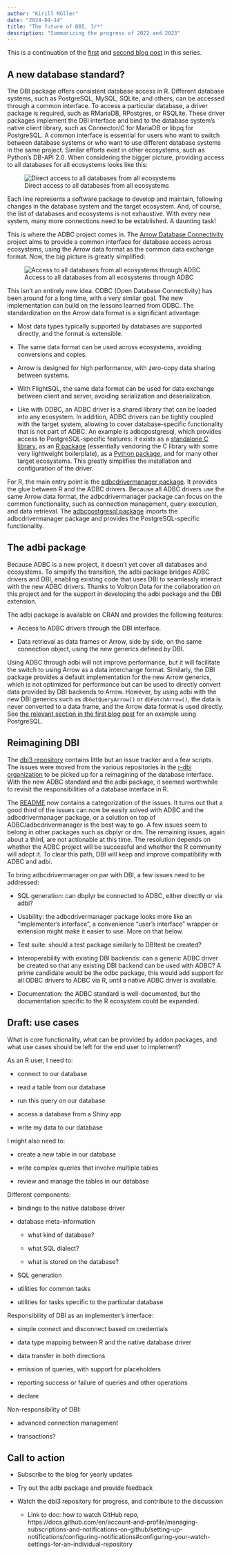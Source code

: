 ```yaml
---
author: "Kirill Müller"
date: "2024-04-14"
title: "The future of DBI, 3/*"
description: "Summarizing the progress of 2022 and 2023"
---
```


This is a continuation of the [first](https://r-dbi.org/blog/dbi-4-1/) and [second blog post](https://r-dbi.org/blog/dbi-4-2/) in this series.

## A new database standard?

The DBI package offers consistent database access in R.
Different database systems, such as PostgreSQL, MySQL, SQLite, and others, can be accessed through a common interface.
To access a particular database, a driver package is required, such as RMariaDB, RPostgres, or RSQLite.
These driver packages implement the DBI interface and bind to the database system's native client library, such as Connector/C for MariaDB or libpq for PostgreSQL.
A common interface is essential for users who want to switch between database systems or who want to use different database systems in the same project.
Similar efforts exist in other ecosystems, such as Python's DB-API 2.0.
When considering the bigger picture, providing access to all databases for all ecosystems looks like this:

![Direct access to all databases from all ecosystems](pairwise.png){fig-alt="Two boxes, Databases at the top, ecosystems at the bottom. PostgreSQL, SQL Server, MariaDB, Oracle, Clickhouse in the top box, R, Python, Julia, Excel, Tableau, and others in the bottom box. One arrow from each database to each ecosystem."}

Each line represents a software package to develop and maintain, following changes in the database system and the target ecosystem.
And, of course, the list of databases and ecosystems is not exhaustive.
With every new system, many more connections need to be established.
A daunting task!

This is where the ADBC project comes in.
The [Arrow Database Connectivity](https://arrow.apache.org/adbc/) project aims to provide a common interface for database access across ecosystems, using the Arrow data format as the common data exchange format.
Now, the big picture is greatly simplified:

![Access to all databases from all ecosystems through ADBC](star.png){fig-alt="Two boxes, Databases at the top, ecosystems at the bottom. PostgreSQL, SQL Server, MariaDB, Oracle, Clickhouse in the top box, R, Python, Julia, Excel, Tableau, and others in the bottom box. ADBC in the middle, with one arrow from each database to ADBC and from ADBC to each ecosystem."}

This isn't an entirely new idea.
ODBC (Open Database Connectivity) has been around for a long time, with a very similar goal.
The new implementation can build on the lessons learned from ODBC.
The standardization on the Arrow data format is a significant advantage:

- Most data types typically supported by databases are supported directly, and the format is extensible.

- The same data format can be used across ecosystems, avoiding conversions and copies.

- Arrow is designed for high performance, with zero-copy data sharing between systems.

- With FlightSQL, the same data format can be used for data exchange between client and server, avoiding serialization and deserialization.

- Like with ODBC, an ADBC driver is a shared library that can be loaded into any ecosystem.
    In addition, ADBC drivers can be tightly coupled with the target system, allowing to cover database-specific functionality that is not part of ADBC.
    An example is adbcpostgresql, which provides access to PostgreSQL-specific features: it exists as a [standalone C library](https://github.com/apache/arrow-adbc/tree/main/c/driver/postgresql), as an [R package](https://github.com/apache/arrow-adbc/tree/main/r/adbcpostgresql) (essentially vendoring the C library with some very lightweight boilerplate), as a [Python package](https://github.com/apache/arrow-adbc/tree/main/python/adbc_driver_postgresql), and for many other target ecosystems.
    This greatly simplifies the installation and configuration of the driver.

For R, the main entry point is the [adbcdrivermanager package](https://arrow.apache.org/adbc/current/r/adbcdrivermanager/).
It provides the glue between R and the ADBC drivers.
Because all ADBC drivers use the same Arrow data format, the adbcdrivermanager package can focus on the common functionality, such as connection management, query execution, and data retrieval.
The [adbcpostgresql package](https://arrow.apache.org/adbc/current/r/adbcpostgresql/) imports the adbcdrivermanager package and provides the PostgreSQL-specific functionality.

## The adbi package

Because ADBC is a new project, it doesn't yet cover all databases and ecosystems.
To simplify the transition, the adbi package bridges ADBC drivers and DBI, enabling existing code that uses DBI to seamlessly interact with the new ADBC drivers.
Thanks to Voltron Data for the collaboration on this project and for the support in developing the adbi package and the DBI extension.

The adbi package is available on CRAN and provides the following features:

- Access to ADBC drivers through the DBI interface.

- Data retrieval as data frames or Arrow, side by side, on the same connection object, using the new generics defined by DBI.

Using ADBC through adbi will not improve performance, but it will facilitate the switch to using Arrow as a data interchange format.
Similarly, the DBI package provides a default implementation for the new Arrow generics, which is not optimized for performance but can be used to directly convert data provided by DBI backends to Arrow.
However, by using adbi with the new DBI generics such as `dbGetQueryArrow()` or `dbFetchArrow()`, the data is never converted to a data frame, and the Arrow data format is used directly.
See [the relevant section in the first blog post](https://r-dbi.org/blog/dbi-4-1/#integration-with-arrow) for an example using PostgreSQL.

## Reimagining DBI

The [dbi3 repository](https://github.com/r-dbi/dbi3/) contains little but an issue tracker and a few scripts.
The issues were moved from the various repositories in the [r-dbi organization](https://github.com/r-dbi) to be picked up for a reimagining of the database interface.
With the new ADBC standard and the adbi package, it seemed worthwhile to revisit the responsibilities of a database interface in R.

The [README](https://github.com/r-dbi/dbi3?tab=readme-ov-file#issues-and-solutions) now contains a categorization of the issues.
It turns out that a good third of the issues can now be easily solved with ADBC and the adbcdrivermanager package, or a solution on top of ADBC/adbcdrivermanager is the best way to go.
A few issues seem to belong in other packages such as dbplyr or dm.
The remaining issues, again about a third, are not actionable at this time.
The resolution depends on whether the ADBC project will be successful and whether the R community will adopt it.
To clear this path, DBI will keep and improve compatibility with ADBC and adbi.

To bring adbcdrivermanager on par with DBI, a few issues need to be addressed:

- SQL generation: can dbplyr be connected to ADBC, either directly or via adbi?

- Usability: the adbcdrivermanager package looks more like an "implementer's interface", a convenience "user's interface" wrapper or extension might make it easier to use.
    More on that below.

- Test suite: should a test package similarly to DBItest be created?

- Interoperability with existing DBI backends: can a generic ADBC driver be created so that any existing DBI backend can be used with ADBC? A prime candidate would be the odbc package, this would add support for all ODBC drivers to ADBC via R, until a native ADBC driver is available.

- Documentation: the ADBC standard is well-documented, but the documentation specific to the R ecosystem could be expanded.

## Draft: use cases

What is core functionality, what can be provided by addon packages, and what use cases should be left for the end user to implement?

As an R user, I need to:

- connect to our database

- read a table from our database

- run this query on our database

- access a database from a Shiny app

- write my data to our database

I might also need to:

- create a new table in our database

- write complex queries that involve multiple tables

- review and manage the tables in our database

Different components:

- bindings to the native database driver

- database meta-information

    - what kind of database?
    
    - what SQL dialect?
    
    - what is stored on the database?

- SQL generation

- utilities for common tasks

- utilities for tasks specific to the particular database

Responsibility of DBI as an implementer's interface:

- simple connect and disconnect based on credentials

- data type mapping between R and the native database driver

- data transfer in both directions

- emission of queries, with support for placeholders

- reporting success or failure of queries and other operations

- declare 

Non-responsibility of DBI:

- advanced connection management

- transactions?

## Call to action

- Subscribe to the blog for yearly updates

- Try out the adbi package and provide feedback

- Watch the dbi3 repository for progress, and contribute to the discussion

    - Link to doc: how to watch GitHub repo, https://docs.github.com/en/account-and-profile/managing-subscriptions-and-notifications-on-github/setting-up-notifications/configuring-notifications#configuring-your-watch-settings-for-an-individual-repository


<!--
TODO: Nicolas + Kirill one-on-one

TODO: Bump DBItest

TODO: CRAN release

FIXME: dm

FIXME: adbi

TODO: Async

FIXME: Intro, summary
-->
